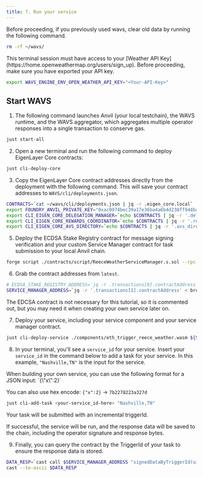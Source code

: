 ```yaml
---
title: 7. Run your service
---
```




<Callout title="Clear WAVS data" type="error">
Before proceeding, if you previously used wavs, clear old data by running the following command.

```bash
rm -rf ~/wavs/
```

</Callout>

<Callout title="Weather API Key" type="warn">
This terminal session must have access to your [Weather API Key](https://home.openweathermap.org/users/sign_up). Before proceeding, make sure you have exported your API key.

```bash
export WAVS_ENGINE_ENV_OPEN_WEATHER_API_KEY="<Your-API-Key>"
```
</Callout>

## Start WAVS

1. The following command launches Anvil (your local testchain), the WAVS runtime, and the WAVS aggregator, which aggregates multiple operator responses into a single transaction to conserve gas.

```bash
just start-all
```

2. Open a new terminal and run the following command to deploy EigenLayer Core contracts:

```bash
just cli-deploy-core
```

3. Copy the EigenLayer Core contract addresses directly from the deployment with the following command. This will save your contract addresses to `WAVS/cli/deployments.json`.

```bash
CONTRACTS=`cat ~/wavs/cli/deployments.json | jq -r .eigen_core.local`
export FOUNDRY_ANVIL_PRIVATE_KEY="0xac0974bec39a17e36ba4a6b4d238ff944bacb478cbed5efcae784d7bf4f2ff80"
export CLI_EIGEN_CORE_DELEGATION_MANAGER=`echo $CONTRACTS | jq -r '.delegation_manager'`
export CLI_EIGEN_CORE_REWARDS_COORDINATOR=`echo $CONTRACTS | jq -r '.rewards_coordinator'`
export CLI_EIGEN_CORE_AVS_DIRECTORY=`echo $CONTRACTS | jq -r '.avs_directory'`
```

5. Deploy the ECDSA Stake Registry contract for message signing verification and your custom Service Manager contract for task submission to your local Anvil chain.

```bash
forge script ./contracts/script/ReeceWeatherServiceManager.s.sol --rpc-url http://127.0.0.1:8545 --broadcast
```

6. Grab the contract addresses from `latest`.

```bash
# ECDSA_STAKE_REGISTRY_ADDRESS=`jq -r .transactions[0].contractAddress < broadcast/LayerServiceManager.s.sol/31337/run-latest.json`
SERVICE_MANAGER_ADDRESS=`jq -r '.transactions[1].contractAddress' < broadcast/ReeceWeatherServiceManager.s.sol/31337/run-latest.json`
```

<Callout title="Note" type="info">
The EDCSA contract is not necessary for this tutorial, so it is commented out, but you may need it when creating your own service later on.
</Callout>

7. Deploy your service, including your service component and your service manager contract.

```bash
just cli-deploy-service ./components/eth_trigger_reece_weather.wasm ${SERVICE_MANAGER_ADDRESS}
```

8. In your terminal, you'll see a `service_id` for your service. Insert your `service_id` in the command below to add a task for your service. In this example, `"Nashville,TN"` is the input for the service.

<Callout title="Format" type="info">
When building your own service, you can use the following format for a JSON input: `{\"x\":2}`

You can also use hex encode: `{"x":2}` -> `7b2278223a327d`
</Callout>


```bash
just cli-add-task <your-service_id-here> "Nashville,TN"
```
Your task will be submitted with an incremental triggerId.

If successful, the service will be run, and the response data will be saved to the chain, including the operator signature and response bytes.

9. Finally, you can query the contract by the TriggerId of your task to ensure the response data is stored.

```bash
DATA_RESP=`cast call $SERVICE_MANAGER_ADDRESS "signedDataByTriggerId(uint64)(bytes)" 1`; echo $DATA_RESP
cast --to-ascii $DATA_RESP
```

